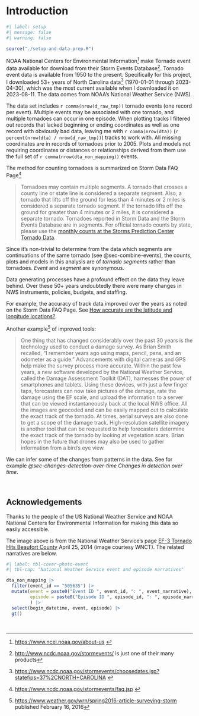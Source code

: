 # Introduction {.unnumbered}

```r
#| label: setup
#| message: false
#| warning: false

source("./setup-and-data-prep.R")

```

NOAA National Centers for Environmental Information^[<https://www.ncei.noaa.gov/about-us> ] make Tornado event data available for download from their Storm Events Database^[<http://www.ncdc.noaa.gov/stormevents/> is just one of their many products]. Tornado event data is available from 1950 to the present. Specifically for this project, I downloaded 53+ years of North Carolina data^[<https://www.ncdc.noaa.gov/stormevents/choosedates.jsp?statefips=37%2CNORTH+CAROLINA> ] (1970-01-01 through 2023-04-30), which was the most current available when I downloaded it on 2023-08-11. The data comes from NOAA's National Weather Service (NWS).

The data set includes `r comma(nrow(d_raw_tmp))` tornado events (one record per event). Multiple events may be associated with one tornado, and multiple tornadoes can occur in one episode. When plotting tracks I filtered out records that lacked beginning or ending coordinates as well as one record with obviously bad data, leaving me with `r comma(nrow(dta))` (`r percent(nrow(dta) / nrow(d_raw_tmp))`) tracks to work with. All missing coordinates are in records of tornadoes prior to 2005. Plots and models not requiring coordinates or distances or relationships derived from them use the full set of `r comma(nrow(dta_non_mapping))` events.

The method for counting tornadoes is summarized on Storm Data FAQ Page^[<https://www.ncdc.noaa.gov/stormevents/faq.jsp> ]

>Tornadoes may contain multiple segments. A tornado that crosses a county line or state line is considered a separate segment. Also, a tornado that lifts off the ground for less than 4 minutes or 2 miles is considered a separate tornado segment. If the tornado lifts off the ground for greater than 4 minutes or 2 miles, it is considered a separate tornado. Tornadoes reported in Storm Data and the Storm Events Database are in segments. For official tornado counts by state, please use the [monthly counts at the Storms Prediction Center Tornado Data](http://www.spc.noaa.gov/climo/torn/monthlytornstats.html).

Since it's non-trivial to determine from the data which segments are continuations of the same tornado (see @sec-combine-events), the counts, plots and models in this analysis are of *tornado segments* rather than tornadoes. *Event* and *segment* are synonymous.

Data generating processes have a profound effect on the data they leave behind. Over these 50+ years undoubtedly there were many changes in NWS instruments, policies, budgets, and staffing.

For example, the accuracy of track data improved over the years as noted on the Storm Data FAQ Page. See [How accurate are the latitude and longitude locations?](https://www.ncdc.noaa.gov/stormevents/faq.jsp).

Another example^[<https://www.weather.gov/wrn/spring2016-article-surveying-storm> published February 16, 2016] of improved tools:

>One thing that has changed considerably over the past 30 years is the technology used to conduct a damage survey. As Brian Smith recalled, “I remember years ago using maps, pencil, pens, and an odometer as a guide.” Advancements with digital cameras and GPS help make the survey process more accurate. Within the past few years, a new software developed by the National Weather Service, called the Damage Assessment Toolkit (DAT), harnesses the power of smartphones and tablets. Using these devices, with just a few finger taps, forecasters can now take pictures of the damage, rate the damage using the EF scale, and upload the information to a server that can be viewed instantaneously back at the local NWS office. All the images are geocoded and can be easily mapped out to calculate the exact track of the tornado. At times, aerial surveys are also done to get a scope of the damage track. High-resolution satellite imagery is another tool that can be requested to help forecasters determine the exact track of the tornado by looking at vegetation scars. Brian hopes in the future that drones may also be used to gather information from a bird’s eye view.

We can infer some of the changes from patterns in the data. See for example *@sec-changes-detection-over-time Changes in detection over time*.

<br>

## Acknowledgements {.unnumbered}

Thanks to the people of the US National Weather Service and NOAA National Centers for Environmental Information for making this data so easily accessible.

The image above is from the National Weather Service's page [EF-3 Tornado Hits Beaufort County](https://www.weather.gov/mhx/April25Tornado) April 25, 2014 (image courtesy WNCT). The related narratives are below.

```r
#| label: tbl-cover-photo-event
#| tbl-cap: "National Weather Service event and episode narratives"

dta_non_mapping |>
  filter(event_id == "505635") |>
  mutate(event = paste0("Event ID ", event_id, ": ", event_narrative),
         episode = paste0("Episode ID ", episode_id, ": ", episode_narrative)
         ) |>
  select(begin_datetime, event, episode) |>
  gt()

```

<br>
